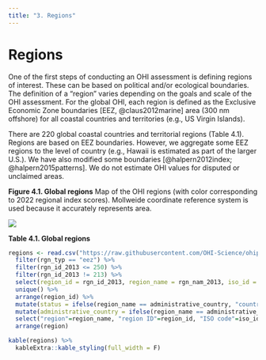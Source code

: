 ```yaml
---
title: "3. Regions"
---
```




# Regions
One of the first steps of conducting an OHI assessment is defining regions of interest. These can be based on political and/or ecological boundaries. The definition of a “region” varies depending on the goals and scale of the OHI assessment. For the global OHI, each region is defined as the Exclusive Economic Zone boundaries [EEZ,  @claus2012marine] area (300 nm offshore) for all coastal countries and territories (e.g., US Virgin Islands).  

There are 220 global coastal countries and territorial regions (Table 4.1). Regions are based on EEZ boundaries. However, we aggregate some EEZ regions to the level of country (e.g., Hawaii is estimated as part of the larger U.S.). We have also modified some boundaries [@halpern2012index; @halpern2015patterns]. We do not estimate OHI values for disputed or unclaimed areas.

**Figure 4.1. Global regions**
Map of the OHI regions (with color corresponding to 2022 regional index scores). Mollweide coordinate reference system is used because it accurately represents area.  

![](../../yearly_results/global2023/Results/figures/maps_by_goal_mol/global_map_Index_2023_mol.png)

**Table 4.1. Global regions**

```r

regions <- read.csv("https://raw.githubusercontent.com/OHI-Science/ohiprep/master/src/LookupTables/eez_rgn_2013master.csv", stringsAsFactors = FALSE) %>%
  filter(rgn_typ == "eez") %>%
  filter(rgn_id_2013 <= 250) %>%
  filter(rgn_id_2013 != 213) %>%
  select(region_id = rgn_id_2013, region_name = rgn_nam_2013, iso_id = eez_iso3, administrative_country=sov_nam) %>%
  unique() %>%
  arrange(region_id) %>%
  mutate(status = ifelse(region_name == administrative_country, "country", "territory")) %>%
  mutate(administrative_country = ifelse(region_name == administrative_country, "", administrative_country)) %>%
  select("region"=region_name, "region ID"=region_id, "ISO code"=iso_id, type=status, "administrative country" =administrative_country) %>%
  arrange(region)

kable(regions) %>%
  kableExtra::kable_styling(full_width = F)
```


